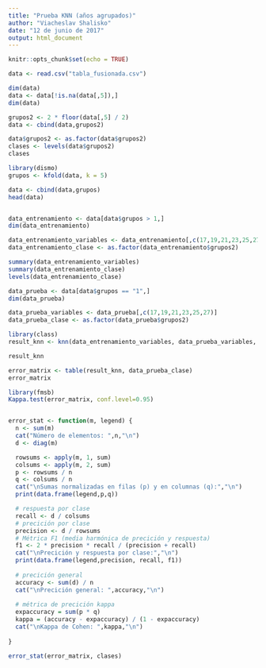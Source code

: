 ---
title: "Prueba KNN (años agrupados)"
author: "Viacheslav Shalisko"
date: "12 de junio de 2017"
output: html_document
---

```{r setup, include=FALSE}
knitr::opts_chunk$set(echo = TRUE)
```

```{r}
data <- read.csv("tabla_fusionada.csv")

dim(data)
data <- data[!is.na(data[,5]),]
dim(data)

grupos2 <- 2 * floor(data[,5] / 2)
data <- cbind(data,grupos2)

data$grupos2 <- as.factor(data$grupos2)
clases <- levels(data$grupos2)
clases

library(dismo)
grupos <- kfold(data, k = 5)

data <- cbind(data,grupos)
head(data)


data_entrenamiento <- data[data$grupos > 1,]
dim(data_entrenamiento)

data_entrenamiento_variables <- data_entrenamiento[,c(17,19,21,23,25,27)]
data_entrenamiento_clase <- as.factor(data_entrenamiento$grupos2)

summary(data_entrenamiento_variables)
summary(data_entrenamiento_clase)
levels(data_entrenamiento_clase)

data_prueba <- data[data$grupos == "1",]
dim(data_prueba)

data_prueba_variables <- data_prueba[,c(17,19,21,23,25,27)]
data_prueba_clase <- as.factor(data_prueba$grupos2)

```

```{r}
library(class)
result_knn <- knn(data_entrenamiento_variables, data_prueba_variables, data_entrenamiento_clase, k = 10, prob=TRUE)

result_knn

error_matrix <- table(result_knn, data_prueba_clase)
error_matrix
```

```{r}
library(fmsb)
Kappa.test(error_matrix, conf.level=0.95) 


error_stat <- function(m, legend) {
  n <- sum(m)
  cat("Número de elementos: ",n,"\n")
  d <- diag(m)

  rowsums <- apply(m, 1, sum)
  colsums <- apply(m, 2, sum)
  p <- rowsums / n
  q <- colsums / n
  cat("\nSumas normalizadas en filas (p) y en columnas (q):","\n")
  print(data.frame(legend,p,q))

  # respuesta por clase
  recall <- d / colsums 
  # precición por clase
  precision <- d / rowsums 
  # Métrica F1 (media harmónica de precición y respuesta)
  f1 <- 2 * precision * recall / (precision + recall)
  cat("\nPrecición y respuesta por clase:","\n")
  print(data.frame(legend,precision, recall, f1))
  
  # precición general
  accuracy <- sum(d) / n
  cat("\nPrecición general: ",accuracy,"\n")  
  
  # métrica de precición kappa
  expaccuracy = sum(p * q)
  kappa = (accuracy - expaccuracy) / (1 - expaccuracy)
  cat("\nKappa de Cohen: ",kappa,"\n")
  
}

error_stat(error_matrix, clases)
```

